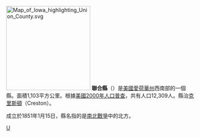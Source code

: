 {{Otheruses|聯合縣|subject=美國愛荷華州的一個縣|other=同名的縣}}
[[File:Map_of_Iowa_highlighting_Union_County.svg|225px]]
'''聯合縣'''（{{lang-en|Union County}}）是[[美國|美國]][[愛荷華州|愛荷華州]]西南部的一個縣。面積1,103平方公里。根據[[美國2000年人口普查|美國2000年人口普查]]，共有人口12,309人。縣治[[克雷斯顿_(爱荷华州)|克里斯頓]]（Creston）。

成立於1851年1月15日，縣名指的是[[南北戰爭|南北戰爭]]中的北方。
{{iowa-stub}}

[[Category:艾奧瓦州行政區劃|U]]